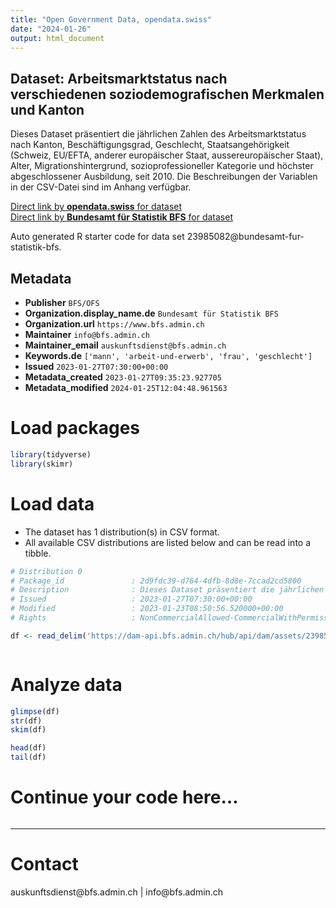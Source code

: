 ```yaml
---
title: "Open Government Data, opendata.swiss"
date: "2024-01-26"
output: html_document
---
```


## Dataset: Arbeitsmarktstatus nach verschiedenen soziodemografischen Merkmalen und Kanton

Dieses Dataset präsentiert die jährlichen Zahlen des Arbeitsmarktstatus nach Kanton, Beschäftigungsgrad, Geschlecht, Staatsangehörigkeit (Schweiz, EU/EFTA, anderer europäischer Staat, aussereuropäischer Staat), Alter, Migrationshintergrund, sozioprofessioneller Kategorie und höchster abgeschlossener Ausbildung, seit 2010. Die Beschreibungen der Variablen in der CSV-Datei sind im Anhang verfügbar.

[Direct link by **opendata.swiss** for dataset](https://opendata.swiss/de/dataset/arbeitsmarktstatus-nach-verschiedenen-soziodemografischen-merkmalen-und-kanton1)<br>
[Direct link by **Bundesamt für Statistik BFS** for dataset](https://www.bfs.admin.ch/asset/de/ts-x-40.02.03.02.01)

Auto generated R starter code for data set 23985082@bundesamt-fur-statistik-bfs.

## Metadata

- **Publisher** `BFS/OFS`
- **Organization.display_name.de** `Bundesamt für Statistik BFS`
- **Organization.url** `https://www.bfs.admin.ch`
- **Maintainer** `info@bfs.admin.ch`
- **Maintainer_email** `auskunftsdienst@bfs.admin.ch`
- **Keywords.de** `['mann', 'arbeit-und-erwerb', 'frau', 'geschlecht']`
- **Issued** `2023-01-27T07:30:00+00:00`
- **Metadata_created** `2023-01-27T09:35:23.927705`
- **Metadata_modified** `2024-01-25T12:04:48.961563`


# Load packages

```r

library(tidyverse)
library(skimr)

```

# Load data

-   The dataset has 1 distribution(s) in CSV format.
-   All available CSV distributions are listed below and can be read into a tibble.

```r

# Distribution 0
# Package_id               : 2d9fdc39-d764-4dfb-8d8e-7ccad2cd5800
# Description              : Dieses Dataset präsentiert die jährlichen Zahlen des Arbeitsmarktstatus nach Kanton, Beschäftigungsgrad, Geschlecht, Staatsangehörigkeit (Schweiz, EU/EFTA, anderer europäischer Staat, aussereuropäischer Staat), Alter, Migrationshintergrund, sozioprofessioneller Kategorie und höchster abgeschlossener Ausbildung, seit 2010. Die Beschreibungen der Variablen in der CSV-Datei sind im Anhang verfügbar.
# Issued                   : 2023-01-27T07:30:00+00:00
# Modified                 : 2023-01-23T08:50:56.520000+00:00
# Rights                   : NonCommercialAllowed-CommercialWithPermission-ReferenceRequired

df <- read_delim('https://dam-api.bfs.admin.ch/hub/api/dam/assets/23985087/master')



```

# Analyze data

```r

glimpse(df)
str(df)
skim(df)

head(df)
tail(df)

```

# Continue your code here...

```r

```

------------------------------------------------------------------------

# Contact

auskunftsdienst@bfs.admin.ch | info@bfs.admin.ch
